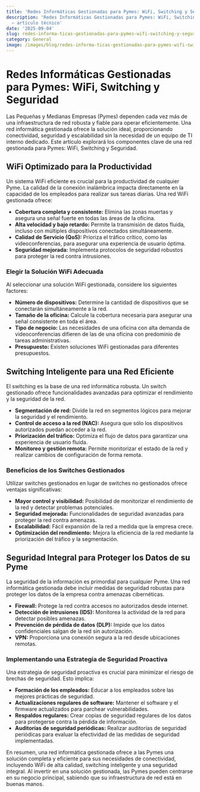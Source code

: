 ```yaml
---
title: 'Redes Informáticas Gestionadas para Pymes: WiFi, Switching y Seguridad'
description: 'Redes Informáticas Gestionadas para Pymes: WiFi, Switching y Seguridad
  — artículo técnico'
date: '2025-09-04'
slug: redes-informa-ticas-gestionadas-para-pymes-wifi-switching-y-seguridad
category: General
image: /images/blog/redes-informa-ticas-gestionadas-para-pymes-wifi-switching-y-seguridad/redes-informa-ticas-gestionadas-para-pymes-wifi-switching-y-seguridad-hero-001.webp
---
```


# Redes Informáticas Gestionadas para Pymes: WiFi, Switching y Seguridad

Las Pequeñas y Medianas Empresas (Pymes) dependen cada vez más de una infraestructura de red robusta y fiable para operar eficientemente.  Una red informática gestionada ofrece la solución ideal, proporcionando conectividad, seguridad y escalabilidad sin la necesidad de un equipo de TI interno dedicado.  Este artículo explorará los componentes clave de una red gestionada para Pymes: WiFi, Switching y Seguridad.

## WiFi Optimizado para la Productividad

Un sistema WiFi eficiente es crucial para la productividad de cualquier Pyme.  La calidad de la conexión inalámbrica impacta directamente en la capacidad de los empleados para realizar sus tareas diarias.  Una red WiFi gestionada ofrece:

* **Cobertura completa y consistente:**  Elimina las zonas muertas y asegura una señal fuerte en todas las áreas de la oficina.
* **Alta velocidad y bajo retardo:**  Permite la transmisión de datos fluida, incluso con múltiples dispositivos conectados simultáneamente.
* **Calidad de Servicio (QoS):** Prioriza el tráfico crítico, como las videoconferencias, para asegurar una experiencia de usuario óptima.
* **Seguridad mejorada:**  Implementa protocolos de seguridad robustos para proteger la red contra intrusiones.

###  Elegir la Solución WiFi Adecuada

Al seleccionar una solución WiFi gestionada, considere los siguientes factores:

* **Número de dispositivos:**  Determine la cantidad de dispositivos que se conectarán simultáneamente a la red.
* **Tamaño de la oficina:**  Calcule la cobertura necesaria para asegurar una señal consistente en toda el área.
* **Tipo de negocio:**  Las necesidades de una oficina con alta demanda de videoconferencias difieren de las de una oficina con predominio de tareas administrativas.
* **Presupuesto:**  Existen soluciones WiFi gestionadas para diferentes presupuestos.


## Switching Inteligente para una Red Eficiente

El switching es la base de una red informática robusta. Un switch gestionado ofrece funcionalidades avanzadas para optimizar el rendimiento y la seguridad de la red.

* **Segmentación de red:**  Divide la red en segmentos lógicos para mejorar la seguridad y el rendimiento.
* **Control de acceso a la red (NAC):**  Asegura que sólo los dispositivos autorizados puedan acceder a la red.
* **Priorización del tráfico:**  Optimiza el flujo de datos para garantizar una experiencia de usuario fluida.
* **Monitoreo y gestión remota:**  Permite monitorizar el estado de la red y realizar cambios de configuración de forma remota.

###  Beneficios de los Switches Gestionados

Utilizar switches gestionados en lugar de switches no gestionados ofrece ventajas significativas:

* **Mayor control y visibilidad:**  Posibilidad de monitorizar el rendimiento de la red y detectar problemas potenciales.
* **Seguridad mejorada:**  Funcionalidades de seguridad avanzadas para proteger la red contra amenazas.
* **Escalabilidad:**  Fácil expansión de la red a medida que la empresa crece.
* **Optimización del rendimiento:**  Mejora la eficiencia de la red mediante la priorización del tráfico y la segmentación.


## Seguridad Integral para Proteger los Datos de su Pyme

La seguridad de la información es primordial para cualquier Pyme. Una red informática gestionada debe incluir medidas de seguridad robustas para proteger los datos de la empresa contra amenazas cibernéticas.

* **Firewall:**  Protege la red contra accesos no autorizados desde internet.
* **Detección de intrusiones (IDS):**  Monitorea la actividad de la red para detectar posibles amenazas.
* **Prevención de pérdida de datos (DLP):**  Impide que los datos confidenciales salgan de la red sin autorización.
* **VPN:**  Proporciona una conexión segura a la red desde ubicaciones remotas.

###  Implementando una Estrategia de Seguridad Proactiva

Una estrategia de seguridad proactiva es crucial para minimizar el riesgo de brechas de seguridad.  Esto implica:

* **Formación de los empleados:**  Educar a los empleados sobre las mejores prácticas de seguridad.
* **Actualizaciones regulares de software:**  Mantener el software y el firmware actualizados para parchear vulnerabilidades.
* **Respaldos regulares:**  Crear copias de seguridad regulares de los datos para protegerse contra la pérdida de información.
* **Auditorías de seguridad periódicas:**  Realizar auditorías de seguridad periódicas para evaluar la efectividad de las medidas de seguridad implementadas.


En resumen, una red informática gestionada ofrece a las Pymes una solución completa y eficiente para sus necesidades de conectividad,  incluyendo WiFi de alta calidad, switching inteligente y una seguridad integral.  Al invertir en una solución gestionada, las Pymes pueden centrarse en su negocio principal, sabiendo que su infraestructura de red está en buenas manos.
